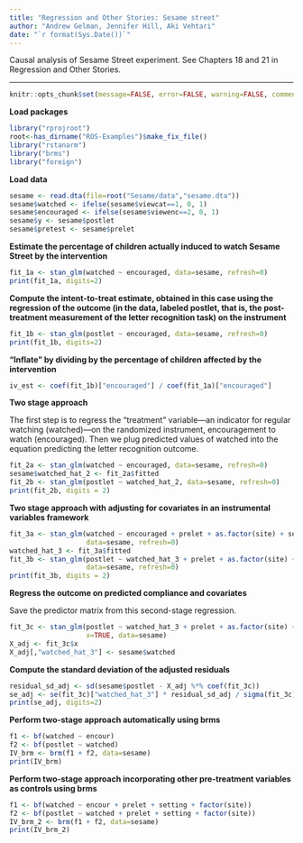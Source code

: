 ```yaml
---
title: "Regression and Other Stories: Sesame street"
author: "Andrew Gelman, Jennifer Hill, Aki Vehtari"
date: "`r format(Sys.Date())`"
---
```

Causal analysis of Sesame Street experiment. See Chapters 18 and 21
in Regression and Other Stories.

-------------


```r
knitr::opts_chunk$set(message=FALSE, error=FALSE, warning=FALSE, comment=NA)
```

**Load packages**

```r
library("rprojroot")
root<-has_dirname("ROS-Examples")$make_fix_file()
library("rstanarm")
library("brms")
library("foreign")
```

**Load data**

```r
sesame <- read.dta(file=root("Sesame/data","sesame.dta"))
sesame$watched <- ifelse(sesame$viewcat==1, 0, 1)
sesame$encouraged <- ifelse(sesame$viewenc==2, 0, 1)
sesame$y <- sesame$postlet
sesame$pretest <- sesame$prelet
```

**Estimate the percentage of children actually induced to watch
Sesame Street by the intervention**

```r
fit_1a <- stan_glm(watched ~ encouraged, data=sesame, refresh=0)
print(fit_1a, digits=2)
```

**Compute the intent-to-treat estimate, obtained in this case using
the regression of the outcome (in the data, labeled postlet, that
is, the post-treatment measurement of the letter recognition task)
on the instrument**

```r
fit_1b <- stan_glm(postlet ~ encouraged, data=sesame, refresh=0)
print(fit_1b, digits=2)
```

**"Inflate" by dividing by the percentage of children affected by
the intervention**

```r
iv_est <- coef(fit_1b)["encouraged"] / coef(fit_1a)["encouraged"]
```

**Two stage approach**

The first step is to regress the "treatment" variable---an
indicator for regular watching (watched)---on the randomized
instrument, encouragement to watch (encouraged).  Then we plug
predicted values of watched into the equation predicting the letter
recognition outcome.

```r
fit_2a <- stan_glm(watched ~ encouraged, data=sesame, refresh=0)
sesame$watched_hat_2 <- fit_2a$fitted
fit_2b <- stan_glm(postlet ~ watched_hat_2, data=sesame, refresh=0)
print(fit_2b, digits = 2)
```

**Two stage approach with adjusting for covariates in an instrumental variables framework**

```r
fit_3a <- stan_glm(watched ~ encouraged + prelet + as.factor(site) + setting,
                   data=sesame, refresh=0)
watched_hat_3 <- fit_3a$fitted
fit_3b <- stan_glm(postlet ~ watched_hat_3 + prelet + as.factor(site) + setting,
                   data=sesame, refresh=0)
print(fit_3b, digits = 2)
```

**Regress the outcome on predicted compliance and covariates**

Save the predictor matrix from this second-stage
regression.

```r
fit_3c <- stan_glm(postlet ~ watched_hat_3 + prelet + as.factor(site) + setting,
                   x=TRUE, data=sesame)
X_adj <- fit_3c$x
X_adj[,"watched_hat_3"] <- sesame$watched
```

**Compute the standard deviation of the adjusted residuals**

```r
residual_sd_adj <- sd(sesame$postlet - X_adj %*% coef(fit_3c))
se_adj <- se(fit_3c)["watched_hat_3"] * residual_sd_adj / sigma(fit_3c)
print(se_adj, digits=2)
```

**Perform two-stage approach automatically using brms**

```r
f1 <- bf(watched ~ encour)
f2 <- bf(postlet ~ watched)
IV_brm <- brm(f1 + f2, data=sesame)
print(IV_brm)
```

**Perform two-stage approach incorporating other pre-treatment
variables as controls using brms**

```r
f1 <- bf(watched ~ encour + prelet + setting + factor(site))
f2 <- bf(postlet ~ watched + prelet + setting + factor(site))
IV_brm_2 <- brm(f1 + f2, data=sesame)
print(IV_brm_2)
```

